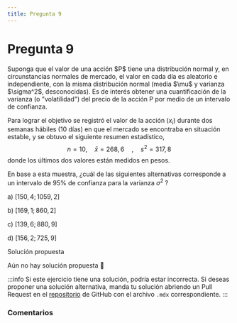 ```yaml
---
title: Pregunta 9
---
```



# Pregunta 9

<div className="exercise">
Suponga que el valor de una acción $P$ tiene una distribución normal y, en circunstancias normales de mercado, el valor en cada día es aleatorio e independiente, con la misma distribución normal (media $\mu$ y varianza $\sigma^2$, desconocidas). Es de interés obtener una cuantificación de la varianza (o "volatilidad") del precio de la acción P por medio de un intervalo de confianza.

Para lograr el objetivo se registró el valor de la acción $\left(x_i\right)$ durante dos semanas hábiles (10 días) en que el mercado se encontraba en situación estable, y se obtuvo el siguiente resumen estadístico,
$$
n=10, \quad \bar{x}=268,6 \quad, \quad s^2=317,8
$$
donde los últimos dos valores están medidos en pesos.

En base a esta muestra, ¿cuál de las siguientes alternativas corresponde a un intervalo de $95 \%$ de confianza para la varianza $\sigma^2$ ?

a) $[150,4 ; 1059,2]$

b) $[169,1 ; 860,2]$

c) $[139,6 ; 880,9]$

d) $[156,2 ; 725,9]$
</div>

<MDXDetails>
<summary>Solución propuesta</summary>

Aún no hay solución propuesta 🥲

:::info 
Si este ejercicio tiene una solución, podría estar incorrecta. Si deseas proponer una solución alternativa, manda tu solución abriendo
un Pull Request en el [repositorio](https://github.com/crow-rojas/apuntes-fundamentals/pulls) de GitHub con el archivo
`.mdx` correspondiente. 
:::

</MDXDetails>

### Comentarios

<Disqus
  url="https://crow-rojas.github.io/apuntes-fundamentals/docs/mathematics/probability-and-statistics/exercises/2019-2/p09"
  identifier="docs/mathematics/probability-and-statistics/exercises/2019-2/p09"
  title="2019-2 Probabilidades y Estadística - Pregunta 9"
/>
